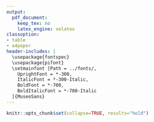 ```yaml
---
output:
  pdf_document:
    keep_tex: no
    latex_engine: xelatex
classoption:
- table
- a4paper
header-includes: |
  \usepackage{fontspec}
  \usepackage{pifont}
  \setmainfont [Path = ../fonts/,
    UprightFont = *-300,
    ItalicFont = *-300-Italic,
    BoldFont = *-700,
    BoldItalicFont = *-700-Italic
  ]{MuseoSans}
---
```


```r
knitr::opts_chunk$set(collapse=TRUE, results="hold")
```

\newcommand{\yes}{\ding{51}}
\newcommand{\no}{}
\definecolor{light-gray}{rgb}{.85,.85,.85}
\newcommand{\grayline}{\arrayrulecolor{light-gray}\cline{3-7}\arrayrulecolor{black}}
\newcommand{\blackline}{\arrayrulecolor{black}\cline{3-7}}
\newcommand{\method}[1]{#1}

\begin{table}[htb!]
    \centering
    \small
    \begin{tabular}{p{.25cm}l|*{5}{>{\centering\arraybackslash}p{1.25cm}|}}
        \blackline
        & \method{} & \method{splatter} & \method{powsimR} & \method{PROSSTT} & \method{SymSim} & \method{dyngen} \\
        \blackline
        \multicolumn{7}{l}{\textbf{Available modality outputs}} \\
        \blackline
        - & mRNA expression & \yes & \yes & \yes & \yes & \yes \\ \grayline
        - & Pre-mRNA expression & \no & \no & \no & \no & \yes \\ \grayline
        - & Protein expression & \no & \no & \no & \no & \yes \\ \grayline
        - & Promotor activity & \no & \no & \no & \yes & \yes \\ \grayline
        - & Reaction activity & \no & \no & \no & \no & \yes \\
        \blackline
        \multicolumn{7}{l}{\textbf{Available ground-truth outputs}} \\
        \blackline
        - & True counts & \yes & \no & \no & \yes & \yes \\ \grayline
        - & Cluster labels & \yes & \yes & \no & \yes & \yes \\ \grayline
        - & Trajectory & \yes & \no & \yes & \yes & \yes \\ \grayline
        - & Batch labels & \yes & \no & \no & \no & \yes\\ \grayline
        - & Differential expression & \no & \no & \no & \yes & \yes \\ \grayline
        - & Knocked down regulators & \no & \no & \no & \no & \yes \\ \grayline
        - & Regulatory network & \no & \no & \no & \yes & \yes \\ \grayline
        - & Cell-specific regulatory network & \no & \no & \no & \no & \yes \\
        \blackline
        \multicolumn{7}{l}{\textbf{Emulate experimental effects}} \\
        \blackline
        - & Single-cell RNA sequencing & \yes & \yes & \yes & \yes & \yes \\ \grayline
        - & Batch effects & \yes & \no & \no & \no & \yes \\ \grayline
        - & Knockdown experiment & \no & \no & \no & \no & \yes \\ \grayline
        - & Time-series & \no & \no & \no & \no & \yes \\
        - & Snapshot & \no & \no & \no & \no & \yes \\
        \blackline
        \multicolumn{7}{l}{\textbf{Evaluation applications}} \\
        \blackline
        - & Clustering & \yes & \yes & \no & \yes & \no \\ \grayline
        - & Trajectory inference & \yes & \no & \yes & \yes & \yes \\ \grayline
        - & Network inference & \no & \no & \no & \yes & \yes \\ \grayline
        - & Cell-specific network inference & \no & \no & \no & \no & \yes \\ \grayline
        - & Differential expression & \yes & \no & \no & \no & \yes \\ \grayline
        - & Batch effect correction & \yes & \no & \no & \no & \yes \\ \grayline
        - & RNA Velocity & \no & \no & \no & \no & \yes \\ \grayline
        - & Trajectory alignment & \no & \no & \no & \no & \yes \\
        \blackline
        \multicolumn{7}{l}{\textbf{Showcased dataset}} \\
        \blackline
        - & Number of cells &  &  &  &  & \\ \grayline
        - & Number of genes &  &  &  &  & \\ \grayline
        - & Execution time & & & & & \\
        \blackline
    \end{tabular}
\end{table}
